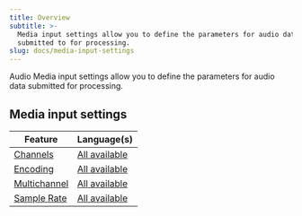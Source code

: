 ```yaml
---
title: Overview
subtitle: >-
  Media input settings allow you to define the parameters for audio data
  submitted to for processing.
slug: docs/media-input-settings
---
```



Audio Media input settings allow you to define the parameters for audio data submitted for processing.

## Media input settings

| Feature                            | Language(s)                            |
| ---------------------------------- | -------------------------------------- |
| [Channels](/docs/channels)         | [All available](/docs/models-overview) |
| [Encoding](/docs/encoding)         | [All available](/docs/models-overview) |
| [Multichannel](/docs/multichannel) | [All available](/docs/models-overview) |
| [Sample Rate](/docs/sample-rate)   | [All available](/docs/models-overview) |
